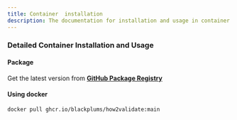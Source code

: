 ```yaml
---
title: Container  installation
description: The documentation for installation and usage in container.
---
```


### Detailed Container Installation and Usage

#### Package

Get the latest version from [**GitHub Package Registry**](https://github.com/Blackplums/how2validate/pkgs/container/how2validate) 

#### Using docker
```bash
docker pull ghcr.io/blackplums/how2validate:main
```

